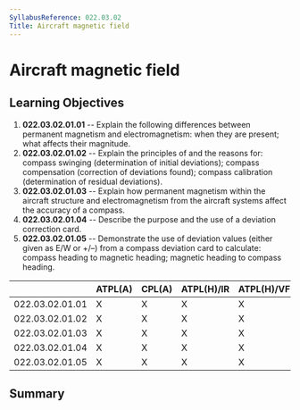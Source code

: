 ```yaml
---
SyllabusReference: 022.03.02
Title: Aircraft magnetic field
---
```


# Aircraft magnetic field

## Learning Objectives

1.  **022.03.02.01.01** -- Explain the following differences between permanent
    magnetism and electromagnetism: when they are present; what affects their
    magnitude.
2.  **022.03.02.01.02** -- Explain the principles of and the reasons for:
    compass swinging (determination of initial deviations); compass compensation
    (correction of deviations found); compass calibration (determination of
    residual deviations).
3.  **022.03.02.01.03** -- Explain how permanent magnetism within the aircraft
    structure and electromagnetism from the aircraft systems affect the accuracy
    of a compass.
4.  **022.03.02.01.04** -- Describe the purpose and the use of a deviation
    correction card.
5.  **022.03.02.01.05** -- Demonstrate the use of deviation values (either given
    as E/W or +/–) from a compass deviation card to calculate: compass heading
    to magnetic heading; magnetic heading to compass heading.

|                 | ATPL(A) | CPL(A) | ATPL(H)/IR | ATPL(H)/VFR | CPL(H) | IR  | CBIR(A) |
| --------------- | ------- | ------ | ---------- | ----------- | ------ | --- | ------- |
| 022.03.02.01.01 | X       | X      | X          | X           | X      | X   |         |
| 022.03.02.01.02 | X       | X      | X          | X           | X      | X   |         |
| 022.03.02.01.03 | X       | X      | X          | X           | X      | X   |         |
| 022.03.02.01.04 | X       | X      | X          | X           | X      | X   |         |
| 022.03.02.01.05 | X       | X      | X          | X           | X      | X   | X       |

## Summary
